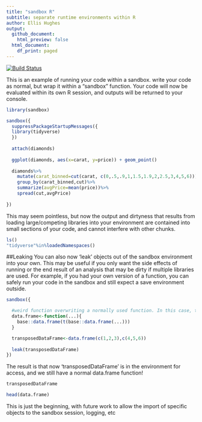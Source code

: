 ```yaml
---
title: "sandbox R"
subtitle: separate runtime environments within R
author: Ellis Hughes
output:
  github_document:
    html_preview: false
  html_document:
    df_print: paged
---
```


[![Build Status](https://travis-ci.org/thebioengineer/sandbox.svg?branch=master)](https://travis-ci.org/thebioengineer/sandbox)

This is an example of running your code within a sandbox. write your code as normal, but wrap it within a "sandbox" function. Your code will now be evaluated within its own R session, and outputs will be returned to your console.

```r

library(sandbox)

sandbox({
  suppressPackageStartupMessages({
  library(tidyverse)
  })
  
  attach(diamonds)
  
  ggplot(diamonds, aes(x=carat, y=price)) + geom_point()
  
  diamonds%>%
    mutate(carat_binned=cut(carat, c(0,.5,.9,1,1.5,1.9,2,2.5,3,4,5,6)))%>%
    group_by(carat_binned,cut)%>%
    summarize(avgPrice=mean(price))%>%
    spread(cut,avgPrice)
  
})

```

This may seem pointless, but now the output and dirtyness that results from loading large/competing libraries into your environment are contained into small sections of your code, and cannot interfere with other chunks. 

```r

ls()
"tidyverse"%in%loadedNamespaces()

```

##Leaking 
You can also now 'leak' objects out of the sandbox environment into your own. This may be useful if you only want the side effects of running or the end result of an analysis that may be dirty if multiple libraries are used. For example, if you had your own version of a function, you can safely run your code in the sandbox and still expect a save environment outside.

```r

sandbox({

  #weird function overwriting a normally used function. In this case, transposing a data.frame
  data.frame<-function(...){
    base::data.frame(t(base::data.frame(...)))
  }

  transposedDataFrame<-data.frame(c(1,2,3),c(4,5,6))
  
  leak(transposedDataFrame)
})
```

The result is that now 'transposedDataFrame' is in the environment for access, and we still have a normal data.frame function!

```r
transposedDataFrame

head(data.frame)


```

This is just the beginning, with future work to allow the import of specific objects to the sandbox session, logging, etc
